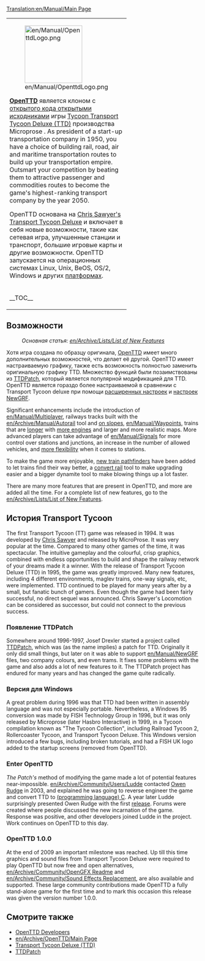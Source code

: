 [[Translation:en/Manual/Main Page]]
{{en/Translation|origin= ru/Перевод
|from  = en
|to    = ru
}}
{{ru/Manual/Оглавление}}
{|
|colspan=2 style="background:none; border:0px"|
[[File:en/Manual/OpenttdLogo.png|left|150px]] 

[http://www.openttd.org/ '''OpenTTD'''] является клоном с [https://www.wikipedia.org/wiki/ru:Политика открытого кода открытыми исходниками] игры [https://www.wikipedia.org/wiki/ru:Transport Tycoon Transport Tycoon Deluxe (TTD)] производства Microprose . As president of a start-up transportation company in 1950, you have a choice of building rail, road, air and maritime transportation routes to build up your transportation empire. Outsmart your competition by beating them to attractive passenger and commodities routes to become the game's highest-ranking transport company by the year 2050.

OpenTTD основана на [http://www.chrissawyer.com/info.htm Chris Sawyer's Transport Tycoon Deluxe] и включает в себя новые возможности, такие как сетевая игра, улучшенные станции и транспорт, большие игровые карты и другие возможности. OpenTTD запускается на операционных системах Linux, Unix, BeOS, OS/2, Windows и других [[ru/Archive/Compilation and Ports/Операционная система|платформах]].
|-
|width=200 style="background:none; border:0px"| __TOC__
|style="background:none; border:0px"| [[File:ru/Manual/Intro screen.png|frame|center|[[ru/Manual/Интерфейс игры#soderzhimoe-glavnogo-okna|заставка OpenTTD]]]]
|}

==Возможности==
:''Основная статья: [[en/Archive/Lists/List of New Features]]''

Хотя игра создана по образцу оригинала, [http://www.openttd.org/ OpenTTD] имеет много дополнительных возможностей, что делает её другой. OpenTTD имеет настраиваемую графику, также есть возможность полностью заменить оригинальную графику TTD. Множество функций были позаимствованы из [http://www.ttdpatch.net/ TTDPatch], который является популярной модификацией для TTD. OpenTTD является гораздо более настраиваемой в сравнении с Transport Tycoon deluxe при помощи [[ru/Archive/Manual/Settings/Расширенные настройки|расширенных настроек]] и [[en/Manual/NewGRF|настроек NewGRF]].

Significant enhancements include the introduction of [[en/Manual/Multiplayer]], railways tracks built with the [[en/Archive/Manual/Autorail]] tool and [[en/Archive/Manual/Settings/Build on slopes|on slopes]], [[en/Manual/Waypoints]], trains that are [[en/Archive/Manual/Settings/Mammoth trains|longer]] with [[en/Archive/Manual/Multiheaded trains|more engines]] and larger and more realistic maps. More advanced players can take advantage of [[en/Manual/Signals]] for more control over stations and junctions, an increase in the number of allowed vehicles, and [[en/Archive/Manual/Settings/Nonuniform stations|more flexibility]] when it comes to stations.

To make the game more enjoyable, [[en/Archive/Manual/Yet Another PBS Patch|new train pathfinders]] have been added to let trains find their way better, a [[en/Manual/Convert rail|convert rail]] tool to make upgrading easier and a bigger dynamite tool to make blowing things up a lot faster.

There are many more features that are present in OpenTTD, and more are added all the time. For a complete list of new features, go to the [[en/Archive/Lists/List of New Features]].

==История Transport Tycoon==
The first Transport Tycoon (TT) game was released in 1994. It was developed by [http://www.chrissawyer.com/ Chris Sawyer] and released by MicroProse. 
It was very popular at the time. Compared to many other games of the time, it was spectacular. The intuitive gameplay and the colourful, crisp graphics, combined with endless opportunities to build and shape the railway network of your dreams made it a winner.
With the release of Transport Tycoon Deluxe (TTD) in 1995, the game was greatly improved. Many new features, including 4 different environments, maglev trains, one-way signals, etc, were implemented.
TTD continued to be played for many years after by a small, but fanatic bunch of gamers. Even though the game had been fairly successful, no direct sequel was announced. Chris Sawyer's Locomotion can be considered as successor, but could not connect to the previous success.

===Появление TTDPatch===
Somewhere around 1996-1997, Josef Drexler started a project called [http://www.ttdpatch.net/ TTDPatch], which was (as the name implies) a patch for TTD. Originally it only did small things, but later on it was able to support [[en/Manual/NewGRF]] files, two company colours, and even trams. It fixes some problems with the game and also adds a lot of new features to it. The TTDPatch project has endured for many years and has changed the game quite radically.

===Версия для Windows===
A great problem during 1996 was that TTD had been written in assembly language and was not especially portable. Nevertheless, a Windows 95 conversion was made by FISH Technology Group in 1996, but it was only released by Microprose (later Hasbro Interactive) in 1999, in a Tycoon compilation known as "The Tycoon Collection", including Railroad Tycoon 2, Rollercoaster Tycoon, and Transport Tycoon Deluxe. This Windows version introduced a few bugs, including broken tutorials, and had a FISH UK logo added to the startup screens (removed from OpenTTD).

===Enter OpenTTD===
''The Patch's'' method of modifying the game made a lot of potential features near-impossible. [[en/Archive/Community/Users/Ludde]] contacted [http://www.tt-forums.net/ Owen Rudge] in 2003, and explained he was going to reverse engineer the game and convert TTD to [https://www.wikipedia.org/wiki/C (programming language) C]. A year later Ludde surprisingly presented Owen Rudge with the first [https://www.wikipedia.org/wiki/Software_release release]. Forums were created where people discussed the new incarnation of the game. Response was positive, and other developers joined Ludde in the project. Work continues on OpenTTD to this day.

===OpenTTD 1.0.0===
At the end of 2009 an important milestone was reached. Up till this time graphics and sound files from Transport Tycoon Deluxe were required to play OpenTTD but now free and open alternatives, [[en/Archive/Community/OpenGFX Readme]] and [[en/Archive/Community/Sound Effects Replacement]], are also available and supported. These large community contributions made OpenTTD a fully stand-alone game for the first time and to mark this occasion this release was given the version number 1.0.0.

==Смотрите также==
*[[en/Archive/Community/Developers|OpenTTD Developers]]
*[[en/Archive/OpenTTD/Main Page]]
*[https://www.wikipedia.org/wiki/Transport_Tycoon Transport Tycoon Deluxe (TTD)]
*[http://www.ttdpatch.net/ TTDPatch]